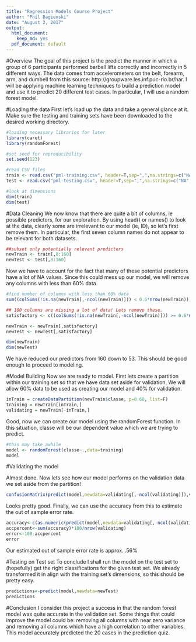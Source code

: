 ---
title: "Regression Models Course Project"
author: "Phil Bagienski"
date: "August 2, 2017"
output:
  html_document:
    keep_md: yes
  pdf_document: default
---
#Overview
The goal of this project is the predict the manner in which a group of 6 participants performed barbell lifts correctly and incorrectly in 5 different ways. The data comes from accelerometers on the belt, forearm, arm, and dumbell from this source: http://groupware.les.inf.puc-rio.br/har. I will be applying machine learning techniques to build a prediction model and use it to predict 20 different test cases. In particular, I will use a random forest model.



#Loading the data
First let's load up the data and take a general glance at it. Make sure the testing and training sets have been downloaded to the desired working directory.

```{r, echo=TRUE, message=FALSE, warning=FALSE}
#loading necessary libraries for later
library(caret)
library(randomForest)

#set seed for reproducibility
set.seed(123)
```
```{r, echo=TRUE}
#read CSV files
train <- read.csv("pml-training.csv", header=T,sep=",",na.strings=c("NA",""))
test <- read.csv("pml-testing.csv", header=T,sep=",",na.strings=c("NA",""))

#look at dimensions
dim(train)
dim(test)

```

#Data Cleaning
We now know that there are quite a bit of columns, ie possible predictors, for our exploration. By using head() or names() to look at the data, clearly some are irrelevant to our model (ie, ID), so let's first remove them. In particular, the first seven column names do not appear to be relevant for both datasets.

```{r, echo=TRUE}
##subset only potentially relevant predictors
newTrain <- train[,8:160]
newTest <- test[,8:160]

```

Now we have to account for the fact that many of these potential predictors have a lot of NA values. Since this could mess up our model, we will remove any columns with less than 60% data.

```{r, echo=TRUE}
#find number of columns with less than 60% data
sum((colSums(!is.na(newTrain[,-ncol(newTrain)])) < 0.6*nrow(newTrain)))

## 100 columns are missing a lot of data! Lets remove these.
satisfactory <- c((colSums(!is.na(newTrain[,-ncol(newTrain)])) >= 0.6*nrow(newTrain)))

newTrain <- newTrain[,satisfactory]
newTest <- newTest[,satisfactory]

dim(newTrain)
dim(newTest)

```

We have reduced our predictors from 160 down to 53. This should be good enough to proceed to modeling.

#Model Building
Now we are ready to model. First lets create a partition within our training set so that we have data set aside for validation. We will allow 60% data to be used as creating our model and 40% for validation.

```{r, echo=TRUE}
inTrain = createDataPartition(newTrain$classe, p=0.60, list=F)
training = newTrain[inTrain,]
validating = newTrain[-inTrain,]
```

Good, now we can create our model using the randomForest function. In this situation, classe will be our dependent value which we are trying to predict.



```{r, echo=TRUE}
#this may take awhile
model <- randomForest(classe~.,data=training)
model
```

#Validating the model

Almost done. Now lets see how our model performs on the validation data we set aside from the partition!
```{r, echo=TRUE}
confusionMatrix(predict(model,newdata=validating[,-ncol(validating)]),validating$classe)
```
Looks pretty good. Finally, we can use the accuracy from this to estimate the out of sample error rate.
```{r, echo=TRUE}
accuracy<-c(as.numeric(predict(model,newdata=validating[,-ncol(validating)])==validating$classe))
accpercent<-sum(accuracy)*100/nrow(validating)
error<-100-accpercent
error
```
Our estimated out of sample error rate is approx. .56%

#Testing on Test set
To conclude I shall run the model on the test set to (hopefully) get the right classifications for the given test set. We already transformed it in align with the training set's dimensions, so this should be pretty easy.

```{r, echo=TRUE}
predictions<-predict(model,newdata=newTest)
predictions
```

#Conclusion
I consider this project a success in that the random forest model was quite accurate in the validation set. Some things that could improve the model could be: removing all columns with near zero variance and removing all columns which have a high correlation to other variables. This model accurately predicted the 20 cases in the prediction quiz.